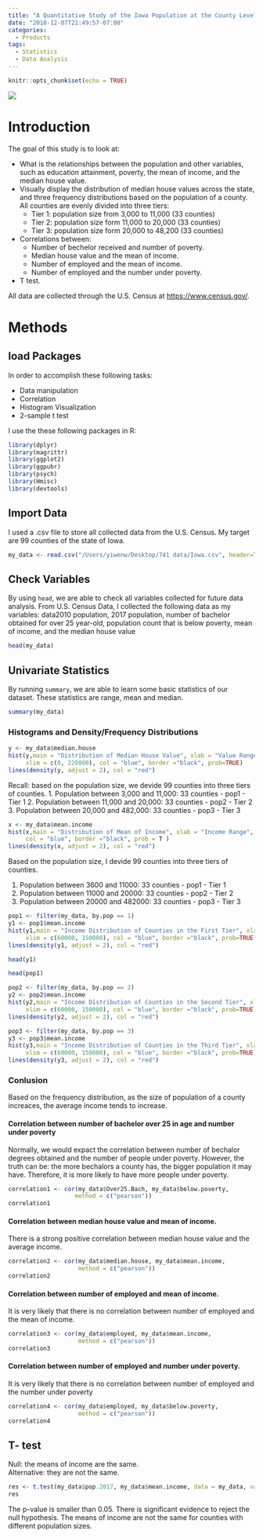 ```yaml
---
title: "A Quantitative Study of the Iowa Population at the County Level"
date: "2018-12-07T21:49:57-07:00"
categories:
  - Products
tags:
  - Statistics 
  - Data Analysis
---
```


```r
knitr::opts_chunk$set(echo = TRUE)
```


![](https://upload.wikimedia.org/wikipedia/commons/f/fc/Blank_Iowa_county_map_with_county_names.svg)


# Introduction

The goal of this study is to look at: 

* What is the relationships between the population and other variables, such as education attainment, poverty, the mean of income, and the median house value.
* Visually display the distribution of median house values across the state, and three frequency distributions based on the population of a county. All counties are evenly divided into three tiers:
    + Tier 1: population size from 3,000 to 11,000 (33 counties)
    + Tier 2: population size form 11,000 to 20,000 (33 counties)
    + Tier 3: population size form 20,000 to 48,200 (33 counties)
* Correlations between:
    + Number of bechelor received and number of poverty.
    + Median house value and the mean of income.
    + Number of employed and the mean of income.
    + Number of employed and the number under poverty.
* T test.  

All data are collected through the U.S. Census at <https://www.census.gov/>. 
    
    
# Methods



## load Packages 

In order to accomplish these following tasks: 

* Data manipulation
* Correlation
* Histogram Visualization
* 2-sample t test

I use the these following packages in R:
```r
library(dplyr)
library(magrittr)
library(ggplot2)
library(ggpubr)
library(psych)
library(Hmisc)
library(devtools)
```

## Import Data
I used a .csv file to store all collected data from the U.S. Census. My target are 99 counties of the state of Iowa.

```r
my_data <- read.csv("/Users/yiwenw/Desktop/741 data/Iowa.csv", header=TRUE, stringsAsFactors=FALSE)
```



## Check Variables 
By using `head`, we are able to check all variables collected for future data analysis. From U.S. Census Data, I collected the following data as my variables: data2010 population, 2017 population, number of bachelor obtained for over 25 year-old, population count that is below poverty, mean of income, and the median house value

```r
head(my_data)
```

## Univariate Statistics 
By running `summary`, we are able to learn some basic statistics of our dataset. These statistics are range, mean and median.

```r
summary(my_data)
```



### Histograms and Density/Frequency Distributions
```r
y <- my_data$median.house
hist(y,main = "Distribution of Median House Value", xlab = "Value Range", 
     xlim = c(0, 220000), col = "blue", border ="black", prob=TRUE)
lines(density(y, adjust = 2), col = "red")

```

Recall: based on the population size, we devide 99 counties into three tiers of counties.
1. Population between 3,000 and 11,000: 33 counties - pop1 - Tier 1
2. Population between 11,000 and 20,000: 33 counties - pop2 - Tier 2
3. Population between 20,000 and 482,000: 33 counties - pop3 - Tier 3

```r
x <- my_data$mean.income
hist(x,main = "Distribution of Mean of Income", xlab = "Income Range", 
     col = "blue", border ="black", prob = T )
lines(density(x, adjust = 2), col = "red")

```



Based on the population size, I devide 99 counties into three tiers of counties.

1. Population between 3600 and 11000: 33 counties - pop1 - Tier 1
2. Population between 11000 and 20000: 33 counties - pop2 - Tier 2
3. Population between 20000 and 482000: 33 counties - pop3 - Tier 3





```r
pop1 <- filter(my_data, by.pop == 1)
y1 <- pop1$mean.income
hist(y1,main = "Income Distribution of Counties in the First Tier", xlab = "Income Range",
     xlim = c(60000, 150000), col = "blue", border ="black", prob=TRUE)
lines(density(y1, adjust = 2), col = "red")

```
```r
head(y1)
```
```r
head(pop1)
```



```r
pop2 <- filter(my_data, by.pop == 2)
y2 <- pop2$mean.income
hist(y2,main = "Income Distribution of Counties in the Second Tier", xlab = "Income Range", 
     xlim = c(60000, 150000), col = "blue", border ="black", prob=TRUE)
lines(density(y2, adjust = 2), col = "red")

```


```r
pop3 <- filter(my_data, by.pop == 3)
y3 <- pop3$mean.income
hist(y3,main = "Income Distribution of Counties in the Third Tier", xlab = "Income Range",
     xlim = c(60000, 150000), col = "blue", border ="black", prob=TRUE)
lines(density(y3, adjust = 2), col = "red")

```
### Conlusion
Based on the frequency distribution, as the size of population of a county increaces, the average income tends to increase.

#### Correlation between number of bachelor over 25 in age and number under poverty
Normally, we would expact the correlation between number of bechalor degrees obtained and the number of people under poverty. However, the truth can be: the more bechalors a county has, the bigger population it may have. Therefore, it is more likely to have more people under poverty.

```r
correlation1 <- cor(my_data$Over25.Bach, my_data$below.poverty, 
                   method = c("pearson"))
correlation1

```
#### Correlation between median house value and mean of income.
There is a strong positive correlation between median house value and the average income. 

```r
correlation2 <- cor(my_data$median.house, my_data$mean.income, 
                    method = c("pearson"))
correlation2

```

#### Correlation between number of employed and mean of income.
It is very likely that there is no correlation between number of employed and the mean of income.

```r
correlation3 <- cor(my_data$employed, my_data$mean.income, 
                    method = c("pearson"))
correlation3

```

#### Correlation between number of employed and number under poverty.
It is very likely that there is no correlation between number of employed and the number under poverty
```r
correlation4 <- cor(my_data$employed, my_data$below.poverty, 
                    method = c("pearson"))
correlation4

```


## T- test
Null: the means of income are the same.\
Alternative: they are not the same.


```r
res <- t.test(my_data$pop.2017, my_data$mean.income, data = my_data, var.equal = TRUE)
res

```
The p-value is smaller than 0.05. There is significant evidence to reject the null hypothesis. The means of income are not the same for counties with different population sizes. 





